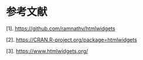 # 参考文献

[1]. <https://github.com/ramnathv/htmlwidgets>

[2]. <https://CRAN.R-project.org/package=htmlwidgets>

[3]. <https://www.htmlwidgets.org/>
